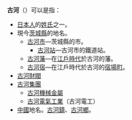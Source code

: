 '''古河'''（{{jpn|j=古河|hg=ふるかわ／こが|rm=Furukawa / Koga}}）可以是指：
*[[日本人|日本人]]的[[姓氏|姓氏]]之一。
*現今[[茨城縣|茨城縣]]的地名。
**[[古河市|古河市]]—茨城縣的市。
***[[古河站_(日本)|古河站]]—古河市的鐵道站。
**[[古河藩|古河藩]]—在[[江戶時代|江戶時代]]於古河的藩。
**[[古河宿|古河宿]]—在江戶時代於古河的[[宿場町|宿場町]]。
*[[古河財閥|古河財閥]]
*[[古河集團|古河集團]]
**[[古河機械金屬|古河機械金屬]]
**[[古河電氣工業|古河電氣工業]]（古河電工）
*[[中國|中國]]地名。[[古河鎮|古河鎮]]、[[古河鄉|古河鄉]]。

{{disambig|Cat=二字亞洲相關消歧義}}